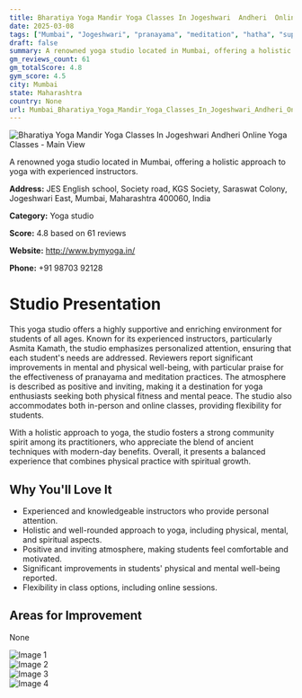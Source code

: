 ```yaml
---
title: Bharatiya Yoga Mandir Yoga Classes In Jogeshwari  Andheri  Online Yoga Classes
date: 2025-03-08
tags: ["Mumbai", "Jogeshwari", "pranayama", "meditation", "hatha", "supportive atmosphere", "experienced instructors", "Mumbai"]  
draft: false
summary: A renowned yoga studio located in Mumbai, offering a holistic approach to yoga with experienced instructors.
gm_reviews_count: 61
gm_totalScore: 4.8
gym_score: 4.5
city: Mumbai
state: Maharashtra
country: None
url: Mumbai_Bharatiya_Yoga_Mandir_Yoga_Classes_In_Jogeshwari_Andheri_Online_Yoga_Classes
---
```


<div className="aspect-[16/9] relative my-8">
  <img 
    src="https://lh5.googleusercontent.com/p/AF1QipMtKRCqRgA5Ko8ArbZ_zi6RFxKOLTLvPJXEbo4M=w1920-h1080-k-no"
    alt="Bharatiya Yoga Mandir Yoga Classes In Jogeshwari  Andheri  Online Yoga Classes - Main View"
    className="object-cover absolute inset-0 w-full h-full rounded-lg"
  />
</div>

A renowned yoga studio located in Mumbai, offering a holistic approach to yoga with experienced instructors.

**Address:** JES English school, Society road, KGS Society, Saraswat Colony, Jogeshwari East, Mumbai, Maharashtra 400060, India

**Category:** Yoga studio

**Score:** 4.8 based on 61 reviews

**Website:** http://www.bymyoga.in/

**Phone:** +91 98703 92128

# Studio Presentation

This yoga studio offers a highly supportive and enriching environment for students of all ages. Known for its experienced instructors, particularly Asmita Kamath, the studio emphasizes personalized attention, ensuring that each student's needs are addressed. Reviewers report significant improvements in mental and physical well-being, with particular praise for the effectiveness of pranayama and meditation practices. The atmosphere is described as positive and inviting, making it a destination for yoga enthusiasts seeking both physical fitness and mental peace. The studio also accommodates both in-person and online classes, providing flexibility for students.

With a holistic approach to yoga, the studio fosters a strong community spirit among its practitioners, who appreciate the blend of ancient techniques with modern-day benefits. Overall, it presents a balanced experience that combines physical practice with spiritual growth.

## Why You'll Love It

- Experienced and knowledgeable instructors who provide personal attention.
- Holistic and well-rounded approach to yoga, including physical, mental, and spiritual aspects.
- Positive and inviting atmosphere, making students feel comfortable and motivated.
- Significant improvements in students' physical and mental well-being reported.
- Flexibility in class options, including online sessions.

## Areas for Improvement

None

<div className="grid grid-cols-1 xl:grid-cols-2 gap-4 my-8">
<div className="aspect-[4/3] relative"><img src="https://lh3.googleusercontent.com/p/AF1QipMeQ6eK9tqsgjTGwXzErhjDZ0LOVf6On_u-m9gN=w1920-h1080-k-no" alt="Image 1" className="object-cover absolute inset-0 w-full h-full rounded-lg" /></div>
<div className="aspect-[4/3] relative"><img src="https://lh5.googleusercontent.com/p/AF1QipNyD4aPcoh_VvHGlYJdSN17SGU7BpNK5XoS4PiA=w1920-h1080-k-no" alt="Image 2" className="object-cover absolute inset-0 w-full h-full rounded-lg" /></div>
<div className="aspect-[4/3] relative"><img src="https://lh5.googleusercontent.com/p/AF1QipPJNJGxVbigOz-bQbi1_-vaqCFtCvAuigu3NbPC=w1920-h1080-k-no" alt="Image 3" className="object-cover absolute inset-0 w-full h-full rounded-lg" /></div>
<div className="aspect-[4/3] relative"><img src="https://lh5.googleusercontent.com/p/AF1QipMCtxnj4rL0n8R3JvYe2jhs7BLOd83qebZW9Gv6=w1920-h1080-k-no" alt="Image 4" className="object-cover absolute inset-0 w-full h-full rounded-lg" /></div>
</div>